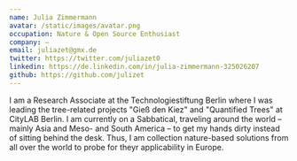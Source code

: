 ```yaml
---
name: Julia Zimmermann
avatar: /static/images/avatar.png
occupation: Nature & Open Source Enthusiast
company: –
email: juliazet@gmx.de
twitter: https://twitter.com/juliazet0
linkedin: https://de.linkedin.com/in/julia-zimmermann-325026207
github: https://github.com/julizet
---
```


I am a Research Associate at the Technologiestiftung Berlin where I was leading the tree-related projects "Gieß den Kiez"  and "Quantified Trees" at CityLAB Berlin. I am currently on a Sabbatical, traveling around the world – mainly Asia and Meso- and South America – to get my hands dirty instead of sitting behind the desk. Thus, I am collection nature-based solutions from all over the world to probe for theyr applicability in Europe. 